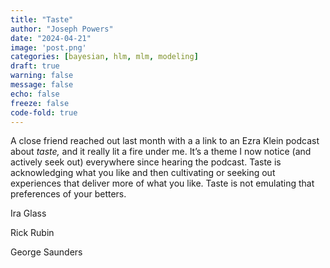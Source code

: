 ```yaml
---
title: "Taste"
author: "Joseph Powers"
date: "2024-04-21"
image: 'post.png'
categories: [bayesian, hlm, mlm, modeling]
draft: true
warning: false
message: false
echo: false
freeze: false
code-fold: true
---
```


A close friend reached out last month with a a link to an Ezra Klein podcast about *taste,* and it really lit a fire under me. It's a theme I now notice (and actively seek out) everywhere since hearing the podcast. Taste is acknowledging what you like and then cultivating or seeking out experiences that deliver more of what you like. Taste is not emulating that preferences of your betters. 

Ira Glass

Rick Rubin

George Saunders